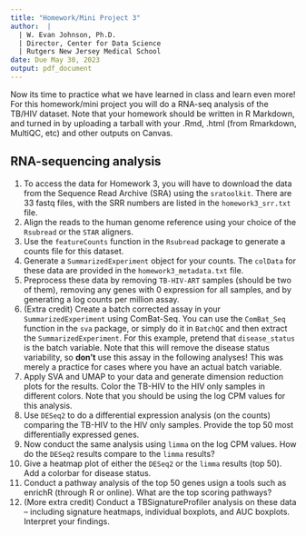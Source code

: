 ```yaml
---
title: "Homework/Mini Project 3"
author:  | 
  | W. Evan Johnson, Ph.D.
  | Director, Center for Data Science
  | Rutgers New Jersey Medical School
date: Due May 30, 2023
output: pdf_document
---
```


Now its time to practice what we have learned in class and learn even more! For this homework/mini project you will do a RNA-seq analysis of the TB/HIV dataset. Note that your homework should be written in R Markdown, and turned in by uploading a tarball with your .Rmd, .html (from Rmarkdown, MultiQC, etc) and other outputs on Canvas. 

## RNA-sequencing analysis

1. To access the data for Homework 3, you will have to download the data from the Sequence Read Archive (SRA) using the `sratoolkit`. There are 33 fastq files, with the SRR numbers are listed in the `homework3_srr.txt` file. 
2. Align the reads to the human genome reference using your choice of the `Rsubread` or the `STAR` aligners. 
3. Use the `featureCounts` function in the `Rsubread` package to generate a counts file for this dataset. 
4. Generate a `SummarizedExperiment` object for your counts. The `colData` for these data are provided in the `homework3_metadata.txt` file.  
5. Preprocess these data by removing `TB-HIV-ART` samples (should be two of them), removing any genes with 0 expression for all samples, and by generating a log counts per million assay. 
6. (Extra credit) Create a batch corrected assay in your `SummarizedExperiment` using ComBat-Seq. You can use the `ComBat_Seq` function in the `sva` package, or simply do it in `BatchQC` and then extract the `SummarizedExperiment`. For this example, pretend that `disease_status` is the batch variable. Note that this will remove the disease status variability, so **don't** use this assay in the following analyses! This was merely a practice for cases where you have an actual batch variable.  
7. Apply SVA and UMAP to your data and generate dimension reduction plots for the results. Color the TB-HIV to the HIV only samples in different colors. Note that you should be using the log CPM values for this analysis. 
8. Use `DESeq2` to do a differential expression analysis (on the counts) comparing the TB-HIV to the HIV only samples. Provide the top 50 most differentially expressed genes.  
9. Now conduct the same analysis using `limma` on the log CPM values. How do the `DESeq2` results compare to the `limma` results? 
10. Give a heatmap plot of either the `DESeq2` or the `limma` results (top 50). Add a colorbar for disease status. 
11. Conduct a pathway analysis of the top 50 genes usign a tools such as enrichR (through R or online). What are the top scoring pathways?
12. (More extra credit) Conduct a TBSignatureProfiler analysis on these data -- including signature heatmaps, individual boxplots, and AUC boxplots. Interpret your findings.   
